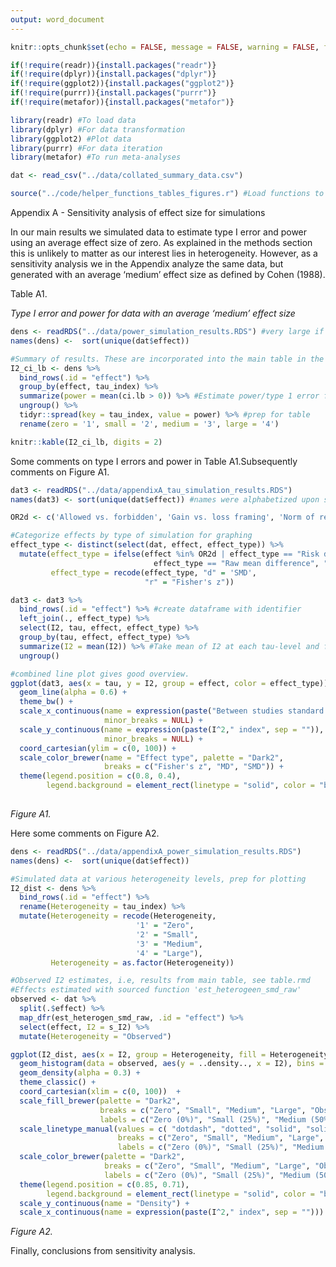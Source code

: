 ```yaml
---
output: word_document
---
```


```r
knitr::opts_chunk$set(echo = FALSE, message = FALSE, warning = FALSE, fig.width = 6, fig.asp = 0.618)
```

```r
if(!require(readr)){install.packages("readr")}
if(!require(dplyr)){install.packages("dplyr")}
if(!require(ggplot2)){install.packages("ggplot2")}
if(!require(purrr)){install.packages("purrr")}
if(!require(metafor)){install.packages("metafor")}

library(readr) #To load data
library(dplyr) #For data transformation
library(ggplot2) #Plot data
library(purrr) #For data iteration
library(metafor) #To run meta-analyses

dat <- read_csv("../data/collated_summary_data.csv")

source("../code/helper_functions_tables_figures.r") #Load functions to prep data for figures
```

Appendix A - Sensitivity analysis of effect size for simulations

In our main results we simulated data to estimate type I error and power using an average effect size of zero. As explained in the methods section this is unlikely to matter as our interest lies in heterogeneity. However, as a sensitivity analysis we in the Appendix analyze the same data, but generated with an average 'medium' effect size as defined by Cohen (1988).

Table A1.

_Type I error and power for data with an average 'medium' effect size_
```r
dens <- readRDS("../data/power_simulation_results.RDS") #very large if saved as .csv
names(dens) <-  sort(unique(dat$effect))

#Summary of results. These are incorporated into the main table in the paper, see tables.rmd
I2_ci_lb <- dens %>% 
  bind_rows(.id = "effect") %>% 
  group_by(effect, tau_index) %>% 
  summarize(power = mean(ci.lb > 0)) %>% #Estimate power/type 1 error for each tau level and effect
  ungroup() %>% 
  tidyr::spread(key = tau_index, value = power) %>% #prep for table
  rename(zero = '1', small = '2', medium = '3', large = '4')
```

```r
knitr::kable(I2_ci_lb, digits = 2)
```


Some comments on type I errors and power in Table A1.Subsequently comments on Figure A1.

```r
dat3 <- readRDS("../data/appendixA_tau_simulation_results.RDS")
names(dat3) <- sort(unique(dat$effect)) #names were alphabetized upon splitting in simulation so must sort

OR2d <- c('Allowed vs. forbidden', 'Gain vs. loss framing', 'Norm of reciprocity', 'Low vs. high category scales') #effects that were transformed from OR to SMD

#Categorize effects by type of simulation for graphing
effect_type <- distinct(select(dat, effect, effect_type)) %>% 
  mutate(effect_type = ifelse(effect %in% OR2d | effect_type == "Risk difference" | 
                                effect_type == "Raw mean difference", "MD", effect_type),
         effect_type = recode(effect_type, "d" = 'SMD',
                              "r" = "Fisher's z"))

dat3 <- dat3 %>% 
  bind_rows(.id = "effect") %>% #create dataframe with identifier
  left_join(., effect_type) %>% 
  select(I2, tau, effect, effect_type) %>% 
  group_by(tau, effect, effect_type) %>% 
  summarize(I2 = mean(I2)) %>% #Take mean of I2 at each tau-level and for each effect
  ungroup()

#combined line plot gives good overview.
ggplot(dat3, aes(x = tau, y = I2, group = effect, color = effect_type)) +
  geom_line(alpha = 0.6) +
  theme_bw() +
  scale_x_continuous(name = expression(paste("Between studies standard deviation ", tau)),
                     minor_breaks = NULL) +
  scale_y_continuous(name = expression(paste(I^2," index", sep = "")),
                     minor_breaks = NULL) +
  coord_cartesian(ylim = c(0, 100)) +
  scale_color_brewer(name = "Effect type", palette = "Dark2", 
                     breaks = c("Fisher's z", "MD", "SMD")) +
  theme(legend.position = c(0.8, 0.4),
        legend.background = element_rect(linetype = "solid", color = "black"))
  
```

_Figure A1._


Here some comments on Figure A2.
```r
dens <- readRDS("../data/appendixA_power_simulation_results.RDS")
names(dens) <-  sort(unique(dat$effect))

#Simulated data at various heterogeneity levels, prep for plotting
I2_dist <- dens %>% 
  bind_rows(.id = "effect") %>% 
  rename(Heterogeneity = tau_index) %>% 
  mutate(Heterogeneity = recode(Heterogeneity,
                            '1' = "Zero",
                            '2' = "Small",
                            '3' = "Medium",
                            '4' = "Large"),
         Heterogeneity = as.factor(Heterogeneity))

#Observed I2 estimates, i.e, results from main table, see table.rmd
#Effects estimated with sourced function 'est_heterogeen_smd_raw'
observed <- dat %>% 
  split(.$effect) %>%  
  map_dfr(est_heterogen_smd_raw, .id = "effect") %>% 
  select(effect, I2 = s_I2) %>%
  mutate(Heterogeneity = "Observed")

ggplot(I2_dist, aes(x = I2, group = Heterogeneity, fill = Heterogeneity, linetype = Heterogeneity)) +
  geom_histogram(data = observed, aes(y = ..density.., x = I2), bins = 100, alpha = 1) +
  geom_density(alpha = 0.3) +
  theme_classic() +
  coord_cartesian(xlim = c(0, 100))  +
  scale_fill_brewer(palette = "Dark2",
                    breaks = c("Zero", "Small", "Medium", "Large", "Observed"),
                    labels = c("Zero (0%)", "Small (25%)", "Medium (50%)", "Large (75%)", "Observed")) +
  scale_linetype_manual(values = c( "dotdash", "dotted", "solid", "solid", "dashed"),
                        breaks = c("Zero", "Small", "Medium", "Large", "Observed"), 
                        labels = c("Zero (0%)", "Small (25%)", "Medium (50%)", "Large (75%)", "Observed")) +
  scale_color_brewer(palette = "Dark2", 
                     breaks = c("Zero", "Small", "Medium", "Large", "Observed"),
                     labels = c("Zero (0%)", "Small (25%)", "Medium (50%)", "Large (75%)", "Observed")) +
  theme(legend.position = c(0.85, 0.71),
        legend.background = element_rect(linetype = "solid", color = "black")) +
  scale_y_continuous(name = "Density") +
  scale_x_continuous(name = expression(paste(I^2," index", sep = "")))

```

_Figure A2._

Finally, conclusions from sensitivity analysis.